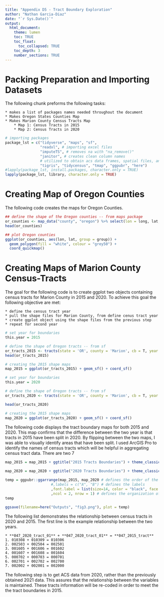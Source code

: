 ```yaml
---
title: "Appendix D5 - Tract Boundary Exploration"
author: "Nathan Garcia-Diaz"
date: "`r Sys.Date()`"
output:
  html_document:
    theme: lumen
    toc: TRUE
    toc_float: 
      toc_collapsed: TRUE
    toc_depth: 3
    number_sections: TRUE
---
```


# Packing Preparation and Importing Datasets 
The following chunk preforms the following tasks:

    * makes a list of packages names needed throughout the document 
    * Makes Oregon States Counties Map
    * Makes Marion County Census Tracts Map
        * Map 1: Census Tracts in 2015
        * Map 2: Census Tracts in 2020
  
```r
# importing packages
package_lst = c("tidyverse", "maps", "sf", 
                "readxl", # importing excel files
                "imputeTS", # removes na with "na_remove()"
                "janitor", # creates clean column names 
                # utilized to obtain acs data frames, spatial files, and map making
                "tigris", "tidycensus", "tmap", "ggpubr", "here") 
#lapply(package_lst, install.packages, character.only = TRUE)
lapply(package_lst, library, character.only = TRUE)
```

# Creating Map of Oregon Counties
The following code creates the maps for Oregon Counties.
```r
## define the shape of the Oregon counties -- from maps package
or_counties <- map_data("county", "oregon") %>% select(lon = long, lat, group, id = subregion)
head(or_counties)

## plot Oregon counties
ggplot(or_counties, aes(lon, lat, group = group)) +
  geom_polygon(fill = "white", colour = "grey50") + 
  coord_quickmap()
```

# Creating Maps of Marion County Census-Tracts
The goal for the following code is to create ggplot two objects containing census tracts for Marion County in 2015 and 2020. To achieve this goal the following objective are met:

    * define the census tract year 
    * pull the shape files for Marion County, from define cenus tract year 
    * create ggplot object using the shape files from the previous step 
    * repeat for second year 
    
```r
# set year for boundaries 
this.year = 2015 

# define the shape of Oregon tracts -- from sf
or_tracts_2015 <- tracts(state = 'OR', county = 'Marion', cb = T, year = this.year)
head(or_tracts_2015)

# creating the 2015 shape maps 
map_2015 = ggplot(or_tracts_2015) + geom_sf() + coord_sf()

# set year for boundaries 
this.year = 2020 

# define the shape of Oregon tracts -- from sf
or_tracts_2020 <- tracts(state = 'OR', county = 'Marion', cb = T, year = this.year)

head(or_tracts_2020)

# creating the 2015 shape maps 
map_2020 = ggplot(or_tracts_2020) + geom_sf() + coord_sf()
```

The following code displays the tract boundary maps for both 2015 and 2020. This map confirms that the difference between the two year is that tracts in 2015 have been split in 2020. By flipping between the two maps, I was able to visually identify areas that have been split. I used ArcGIS Pro to identify the names of census tracts which will be helpful in aggregating census tract data. There are two 7 
  
```r
map_2015 = map_2015 + ggtitle("2015 Tracts Boundaries") + theme_classic() 

map_2020 = map_2020 + ggtitle("2020 Tracts Boundaries") + theme_classic()

temp = ggpubr::ggarrange(map_2015, map_2020 # defines the order of the plot
                     #,labels = c("A", "B") # defines the labels 
                     ,font.label = list(size=14, color = "black", face = 'plain') # defines label aesthetics 
                     ,ncol = 2, nrow = 1) # defines the organization of graphs 
temp

ggsave(filename=here("Outputs", "fig3.png"), plot = temp)

```

The following list demonstrates the relationship between census tracts in 2020 and 2015. The first line is the example relationship between the two years. 

    * **047_2020_tract_01** + **047_2020_tract_01** = **047_2015_tract**
    1. 010308 + 010309 = 010306
    2. 002503 + 002504 = 002501
    3. 001605 + 001606 = 001602
    4. 001607 + 001608 = 001604
    5. 000702 + 000703 = 000701
    6. 002701 + 002702 = 002700
    7. 002002 + 002001 = 002000
    
The following step is to get ACS data from 2020, rather than the previously obtained 2021 data. This assures that the relationship between the variables is maintained. These tracts information will be re-coded in order to meet the the tract boundaries in 2015.

